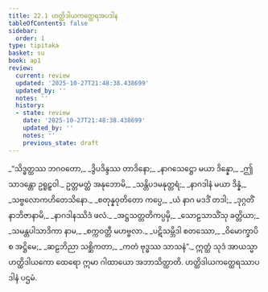 ```yaml
---
title: 22.1 ဟတ္ထိဒါယကတ္ထေရအပဒါန
tableOfContents: false
sidebar:
  order: 1
type: tipitaka
basket: su
book: ap1
review:
  current: review
  updated: '2025-10-27T21:48:38.438699'
  updated_by: ''
  notes: ''
  history:
  - state: review
    date: '2025-10-27T21:48:38.438699'
    updated_by: ''
    notes: ''
    previous_state: draft
---
```



<ReviewStatus review={frontmatter.review} showDetails={true} />

<HypothesisAnnotation frontmatter={frontmatter} />

<DynamicBreadcrumb />

<Division number="1" book="ap1" e="ch" v="20" p="233">

<Paragraph number="2822" type="verses" book="ap1">
_“သိဒ္ဓတ္ထဿ ဘဂဝတော,_  
_ဒွိပဒိန္ဒဿ တာဒိနော;_  
_နာဂသေဋ္ဌော မယာ ဒိန္နော,_  
_ဤသာဒန္တော ဥရူဠှဝါ._  

</Paragraph>

</Division>
<Division number="2" book="ap1" e="ch" v="20" p="233">

<Paragraph number="2823" type="verses" book="ap1">
ဥတ္တမတ္ထံ အနုဘောမိ,_  
_သန္တိပဒမနုတ္တရံ;_  
_နာဂဒါနံ မယာ ဒိန္နံ,_  
_သဗ္ဗလောကဟိတေသိနော._  

</Paragraph>

</Division>
<Division number="3" book="ap1" e="ch" v="20" p="233">

<Paragraph number="2824" type="verses" book="ap1">
_စတုန္နဝုတိတော ကပ္ပေ,_  
_ယံ နာဂ မဒဒိံ တဒါ;_  
_ဒုဂ္ဂတိံ နာဘိဇာနာမိ,_  
_နာဂဒါနဿိဒံ ဖလံ._  

</Paragraph>

</Division>
<Division number="4" book="ap1" e="ch" v="20" p="233">

<Paragraph number="2825" type="verses" book="ap1">
_အဋ္ဌသတ္တတိကပ္ပမှိ,_  
_သောဠသာသိံသု ခတ္တိယာ;_  
_သမန္တပါသာဒိကာ နာမ,_  
_စက္ကဝတ္တီ မဟဗ္ဗလာ._  

</Paragraph>

</Division>
<Division number="5" book="ap1" e="ch" v="20" p="233">

<Paragraph number="2826" type="verses" book="ap1">
_ပဋိသမ္ဘိဒါ စတဿော,_  
_ဝိမောက္ခာပိ စ အဋ္ဌိမေ;_  
_ဆဠဘိညာ သစ္ဆိကတာ,_  
_ကတံ ဗုဒ္ဓဿ သာသနံ”._  

</Paragraph>

<Paragraph number="2827" book="ap1">
ဣတ္ထံ သုဒံ အာယသ္မာ ဟတ္ထိဒါယကော ထေရော ဣမာ ဂါထာယော အဘာသိတ္ထာတိ.

</Paragraph>
</Division>

<Paragraph number="2828" type="center" book="ap1">
ဟတ္ထိဒါယကတ္ထေရဿာပဒါနံ ပဌမံ.
</Paragraph>
